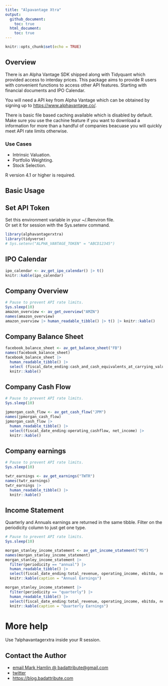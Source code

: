 ```yaml
---
title: "Alpavantage Xtra"
output: 
  github_document:
    toc: true
  html_document:
    toc: true
---
```


```r
knitr::opts_chunk$set(echo = TRUE)
```

## Overview

There is an Alpha Vantage SDK shipped along with Tidyquant which provided access to interday prices.
This package aims to provide R users with convenient functions to access other API features.
Starting with financial documents and IPO Calendar.

You will need a API key from Alpha Vantage which can be obtained by signing up to [https://www.alphavantage.co/](https://www.alphavantage.co/).

There is basic file based caching available which is disabled by default.  Make sure you use the cachine feature if you want to download a information for more than a handful of companies beacuase you will quickly meet API rate limits otherwise.

### Use Cases

- Intrinsic Valuation.
- Portfolio Weighting.
- Stock Selection.

R version 4.1 or higher is required.

## Basic Usage

## Set API Token

Set this environment variable in your ~/.Renviron file.  
Or set it for session with the Sys.setenv command.

```r
library(alphavantagerxtra)
library(tidyverse)
# Sys.setenv("ALPHA_VANTAGE_TOKEN" = "ABCD12345")
```

## IPO Calendar
```r
ipo_calendar <- av_get_ipo_calendar() |> t()
knitr::kable(ipo_calendar)
```

## Company Overview
```r
# Pause to prevent API rate limits.
Sys.sleep(10)
amazon_overview <- av_get_overview("AMZN")
names(amazon_overview)
amazon_overview |> human_readable_tibble() |> t() |> knitr::kable()
```

## Company Balance Sheet
```r
facebook_balance_sheet <- av_get_balance_sheet("FB")
names(facebook_balance_sheet)
facebook_balance_sheet |> 
  human_readable_tibble() |> 
  select (fiscal_date_ending:cash_and_cash_equivalents_at_carrying_value) |>
  knitr::kable()
```

## Company Cash Flow
```r
# Pause to prevent API rate limits.
Sys.sleep(10)

jpmorgan_cash_flow <- av_get_cash_flow("JPM")
names(jpmorgan_cash_flow)
jpmorgan_cash_flow |> 
  human_readable_tibble() |> 
  select(fiscal_date_ending:operating_cashflow, net_income) |>
  knitr::kable()
```


## Company earnings
```r
# Pause to prevent API rate limits.
Sys.sleep(10)

twtr_earnings <- av_get_earnings("TWTR")
names(twtr_earnings)
twtr_earnings |> 
  human_readable_tibble() |> 
  knitr::kable()
```

## Income Statement

Quarterly and Annuals earnings are returned in the same tibble.  Filter on the periodicity column to just get one type.

```r
# Pause to prevent API rate limits.
Sys.sleep(10)

morgan_stanley_income_statement <- av_get_income_statement("MS")
names(morgan_stanley_income_statement)
morgan_stanley_income_statement |> 
  filter(periodicity == "annual") |>
  human_readable_tibble() |> 
  select(fiscal_date_ending:total_revenue, operating_income, ebitda, net_income) |>
  knitr::kable(caption = "Annual Earnings")

morgan_stanley_income_statement |> 
  filter(periodicity == "quarterly") |>
  human_readable_tibble() |> 
  select(fiscal_date_ending:total_revenue, operating_income, ebitda, net_income) |>
  knitr::kable(caption = "Quarterly Earnings")


```

# More help

Use ?alphavantagerxtra inside your R session.

## Contact the Author
- [email Mark Hamlin @ badattribute@gmail.com](mailto:badattribute@gmail.com)
- [twitter](https://twitter.com/markchamlin)
- [https://blog.badattribute.com](https://blog.badattribute.com/)
